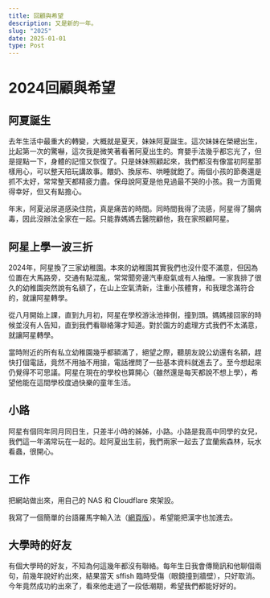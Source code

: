 ```yaml
---
title: 回顧與希望
description: 又是新的一年。
slug: "2025"
date: 2025-01-01
type: Post
---
```


# 2024回顧與希望

## 阿夏誕生

去年生活中最重大的轉變，大概就是夏天，妹妹阿夏誕生。這次妹妹在榮總出生，比起第一次的驚嚇，這次我是微笑著看著阿夏出生的。育嬰手法幾乎都忘光了，但是提點一下，身體的記憶又恢復了。只是妹妹照顧起來，我們都沒有像當初阿星那樣用心，可以整天陪玩講故事。餵奶、換尿布、哄睡就飽了。兩個小孩的節奏還是抓不太好，常常整天都精疲力盡。保母說阿夏是他見過最不哭的小孩。我一方面覺得幸好，但又有點擔心。

年末，阿夏泌尿道感染住院，真是痛苦的時間。同時間我得了流感，阿星得了腸病毒，因此沒辦法全家在一起。只能靠媽媽去醫院顧他，我在家照顧阿星。


## 阿星上學一波三折

2024年，阿星換了三家幼稚園。本來的幼稚園其實我們也沒什麼不滿意，但因為位置在大馬路旁，交通有點混亂，常常聞旁邊汽車廢氣或有人抽煙。一家我排了很久的幼稚園突然說有名額了，在山上空氣清新，注重小孩體育，和我理念滿符合的，就讓阿星轉學。

從八月開始上課，直到九月初，阿星在學校游泳池摔倒，撞到頭。媽媽接回家的時候並沒有人告知，直到我們看聯絡簿才知道。對於園方的處理方式我們不太滿意，就讓阿星轉學。

當時附近的所有私立幼稚園幾乎都額滿了，絕望之際，聽朋友說公幼還有名額，趕快打個電話，竟然不用抽不用搶，電話裡問了一些基本資料就進去了。至今想起來仍覺得不可思議。阿星在現在的學校也算開心（雖然還是每天都說不想上學），希望他能在這間學校度過快樂的童年生活。

## 小路

阿星有個同年同月同日生，只差半小時的姊姊，小路。小路是我高中同學的女兒，我們這一年滿常玩在一起的。趁阿夏出生前，我們兩家一起去了宜蘭紫森林，玩水看蟲，很開心。

## 工作

把網站做出來，用自己的 NAS 和 Cloudflare 來架設。

我寫了一個簡單的台語羅馬字輸入法（[網頁版](https://github.com/yllan/lomaji-input)）。希望能把漢字也加進去。

## 大學時的好友

有個大學時的好友，不知為何這幾年都沒有聯絡。每年生日我會傳簡訊和他聊個兩句，前幾年說好約出來，結果當天 sffish 臨時受傷（眼鏡撞到牆壁），只好取消。今年竟然成功約出來了，看來他走過了一段低潮期，希望我們都能好好的。
